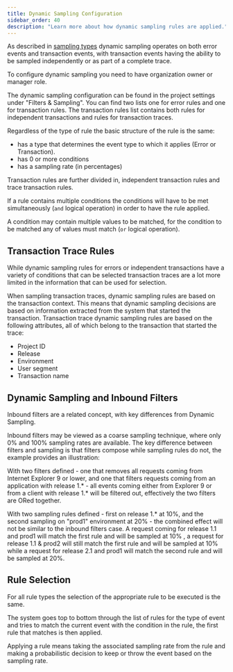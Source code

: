 ```yaml
---
title: Dynamic Sampling Configuration
sidebar_order: 40
description: "Learn more about how dynamic sampling rules are applied."
---
```


As described in [sampling types](/product/data-management-settings/dynamic-sampling/sampling-types/) dynamic sampling
operates on both error events and transaction events, with transaction events having the ability to be sampled
independently or as part of a complete trace.

To configure dynamic sampling you need to have organization owner or manager role.

The dynamic sampling configuration can be found in the project settings under "Filters & Sampling".
You can find two lists one for error rules and one for transaction rules. The transaction rules list contains
both rules for independent transactions and rules for transaction traces.

Regardless of the type of rule the basic structure of the rule is the same:

* has a type that determines the event type to which it applies (Error or Transaction).
* has 0 or more conditions
* has a sampling rate (in percentages)

Transaction rules are further divided in, independent transaction rules and trace transaction rules.

If a rule contains multiple conditions the conditions will have to be met simultaneously (`and` logical operation) in
order to have the rule applied.

A condition may contain multiple values to be matched, for the condition to be matched any of values must match
(`or` logical operation).

## Transaction Trace Rules

While dynamic sampling rules for errors or independent transactions have a variety of conditions that can be selected
transaction traces are a lot more limited in the information that can be used for selection.

When sampling transaction traces, dynamic sampling rules are based on the transaction context.
This means that dynamic sampling decisions are based on information extracted from the system that started the transaction.
Transaction trace dynamic sampling rules are based on the following attributes,
all of which belong to the transaction that started the trace:

- Project ID
- Release
- Environment
- User segment
- Transaction name

## Dynamic Sampling and Inbound Filters

Inbound filters are a related concept, with key differences from Dynamic Sampling.

Inbound filters may be viewed as a coarse sampling technique, where only 0% and 100% sampling rates are available.
The key difference between filters and sampling is that filters compose while sampling rules do not, the example
provides an illustration:

With two filters defined - one that removes all requests coming from Internet Explorer 9 or lower, and one that filters
requests coming from an application with release 1.* - all  events coming either from Explorer 9 or from a client
with release 1.* will be filtered out, effectively the two filters are ORed together.

With two sampling rules defined - first on release 1.* at 10%, and the second sampling on "prod1" environment
at 20% - the combined effect will not be  similar to the inbound filters case. A request coming for release 1.1 and
prod1 will match the first rule and will be sampled at 10% , a request for release 1.1 & prod2 will still match the
first rule and will be sampled at 10% while a request for release 2.1 and prod1 will match the second rule and will be
sampled at 20%.

## Rule Selection

For all rule types the selection of the appropriate rule to be executed is the same.

The system goes top to bottom through the list of rules for the type of event and tries to match the current event with
the condition in the rule, the first rule that matches is then applied.

Applying a rule means taking the associated sampling rate from the rule and making a probabilistic decision to keep or
throw the event based on the sampling rate.
